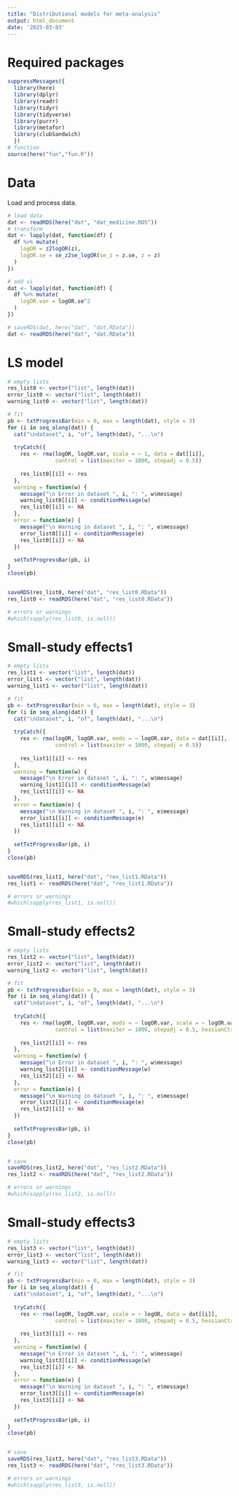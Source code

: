---
title: "Distributional models for meta-analysis"
output: html_document
date: '2025-03-03'
---

# Required packages

```{r, warning=FALSE}
suppressMessages({
  library(here)
  library(dplyr)
  library(readr)
  library(tidyr) 
  library(tidyverse)
  library(purrr)
  library(metafor)
  library(clubSandwich)
  }) 
# function
source(here("fun","fun.R"))
```

# Data

Load and process data.

```{r}
# load data
dat <- readRDS(here("dat", "dat_medicine.RDS"))
# transform
dat <- lapply(dat, function(df) {
  df %>% mutate(
    logOR = z2logOR(z),
    logOR.se = se_z2se_logOR(se_z = z.se, z = z)
  )
})

# add vi
dat <- lapply(dat, function(df) {
  df %>% mutate(
    logOR.var = logOR.se^2
  )
})

# saveRDS(dat, here("dat", "dat.RData"))
dat <- readRDS(here("dat", "dat.RData"))
```

# LS model

```{r}
# empty lists
res_list0 <- vector("list", length(dat))  
error_list0 <- vector("list", length(dat))  
warning_list0 <- vector("list", length(dat)) 

# fit
pb <- txtProgressBar(min = 0, max = length(dat), style = 3)
for (i in seq_along(dat)) {
  cat("\ndataset", i, "of", length(dat), "...\n") 
  
  tryCatch({
    res <- rma(logOR, logOR.var, scale = ~ 1, data = dat[[i]], 
               control = list(maxiter = 1000, stepadj = 0.5))
    
    res_list0[[i]] <- res
  },
  warning = function(w) {
    message("\n Error in dataset ", i, ": ", w$message)
    warning_list0[[i]] <- conditionMessage(w)  
    res_list0[[i]] <- NA  
  },
  error = function(e) {
    message("\n Warning in dataset ", i, ": ", e$message)
    error_list0[[i]] <- conditionMessage(e)  
    res_list0[[i]] <- NA 
  })
  
  setTxtProgressBar(pb, i)
}
close(pb)


saveRDS(res_list0, here("dat", "res_list0.RData"))
res_list0 <- readRDS(here("dat", "res_list0.RData"))

# errors or warnings
#which(sapply(res_list0, is.null))
```



# Small-study effects1

```{r}
# empty lists
res_list1 <- vector("list", length(dat))  
error_list1 <- vector("list", length(dat))  
warning_list1 <- vector("list", length(dat)) 

# fit
pb <- txtProgressBar(min = 0, max = length(dat), style = 3)
for (i in seq_along(dat)) {
  cat("\ndataset", i, "of", length(dat), "...\n") 
  
  tryCatch({
    res <- rma(logOR, logOR.var, mods = ~ logOR.var, data = dat[[i]], 
               control = list(maxiter = 1000, stepadj = 0.5))
    
    res_list1[[i]] <- res
  },
  warning = function(w) {
    message("\n Error in dataset ", i, ": ", w$message)
    warning_list1[[i]] <- conditionMessage(w)  
    res_list1[[i]] <- NA  
  },
  error = function(e) {
    message("\n Warning in dataset ", i, ": ", e$message)
    error_list1[[i]] <- conditionMessage(e)  
    res_list1[[i]] <- NA 
  })
  
  setTxtProgressBar(pb, i)
}
close(pb)


saveRDS(res_list1, here("dat", "res_list1.RData"))
res_list1 <- readRDS(here("dat", "res_list1.RData"))

# errors or warnings
#which(sapply(res_list1, is.null))
```


# Small-study effects2

```{r}
# empty lists
res_list2 <- vector("list", length(dat))  
error_list2 <- vector("list", length(dat))  
warning_list2 <- vector("list", length(dat)) 

# fit
pb <- txtProgressBar(min = 0, max = length(dat), style = 3)
for (i in seq_along(dat)) {
  cat("\ndataset", i, "of", length(dat), "...\n") 
  
  tryCatch({
    res <- rma(logOR, logOR.var, mods = ~ logOR.var, scale = ~ logOR.var, data = dat[[i]], 
               control = list(maxiter = 1000, stepadj = 0.5, hessianCtrl=list(r=8)))
    
    res_list2[[i]] <- res
  },
  warning = function(w) {
    message("\n Error in dataset ", i, ": ", w$message)
    warning_list2[[i]] <- conditionMessage(w)  
    res_list2[[i]] <- NA  
  },
  error = function(e) {
    message("\n Warning in dataset ", i, ": ", e$message)
    error_list2[[i]] <- conditionMessage(e)  
    res_list2[[i]] <- NA 
  })
  
  setTxtProgressBar(pb, i)
}
close(pb)


# save
saveRDS(res_list2, here("dat", "res_list2.RData"))
res_list2 <- readRDS(here("dat", "res_list2.RData"))

# errors or warnings
#which(sapply(res_list2, is.null))
```


# Small-study effects3

```{r}
# empty lists
res_list3 <- vector("list", length(dat))  
error_list3 <- vector("list", length(dat))  
warning_list3 <- vector("list", length(dat)) 

# fit
pb <- txtProgressBar(min = 0, max = length(dat), style = 3)
for (i in seq_along(dat)) {
  cat("\ndataset", i, "of", length(dat), "...\n") 
  
  tryCatch({
    res <- rma(logOR, logOR.var, scale = ~ logOR, data = dat[[i]], 
               control = list(maxiter = 1000, stepadj = 0.5, hessianCtrl=list(r=8)))
    
    res_list3[[i]] <- res
  },
  warning = function(w) {
    message("\n Error in dataset ", i, ": ", w$message)
    warning_list3[[i]] <- conditionMessage(w)  
    res_list3[[i]] <- NA  
  },
  error = function(e) {
    message("\n Warning in dataset ", i, ": ", e$message)
    error_list3[[i]] <- conditionMessage(e)  
    res_list3[[i]] <- NA 
  })
  
  setTxtProgressBar(pb, i)
}
close(pb)


# save
saveRDS(res_list3, here("dat", "res_list3.RData"))
res_list3 <- readRDS(here("dat", "res_list3.RData"))

# errors or warnings
#which(sapply(res_list3, is.null))
```
